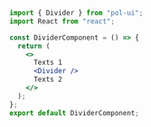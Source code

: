 ```jsx
import { Divider } from "pol-ui";
import React from "react";

const DividerComponent = () => {
  return (
    <>
      Texts 1
      <Divider />
      Texts 2
    </>
  );
};
export default DividerComponent;
```
